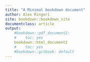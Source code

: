 ```yaml
---
title: "A Minimal bookdown document"
author: Alex Ringeri
site: bookdown::bookdown_site
documentclass: article
output:
    #bookdown::pdf_document2:
    #    toc: yes
    bookdown::html_document2
    #    toc: yes
    #bookdown::gitbook: default
---
```

